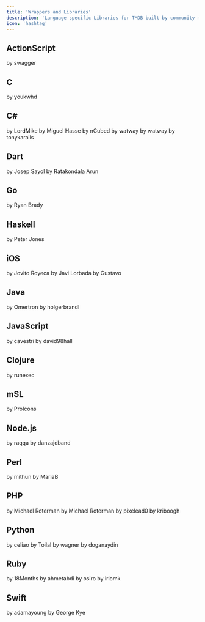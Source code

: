 ```yaml
---
title: 'Wrappers and Libraries'
description: 'Language specific Libraries for TMDB built by community members'
icon: 'hashtag'
---
```



## ActionScript
<CardGroup cols={2}>
  <Card
    title="TheMovieDatabaseAS3 "
    href="https://github.com/swagnag/TheMovieDatabaseAS3"
  >
    by swagger
  </Card>
</CardGroup>

## C
<CardGroup cols={2}>
  <Card
    title="libtmdb "
    href="https://github.com/youkwhd/libtmdb"
  >
    by youkwhd
  </Card>
</CardGroup>

## C#
<CardGroup cols={2}>
  <Card
    title="TMDbLib "
    href="https://github.com/LordMike/TMDbLib/"
  >
   by LordMike
  </Card>
  <Card
    title="The Movie Database .NET Client "
    href="http://www.nuget.org/packages/Hasseware.TheMovieDB/"
  >
    by Miguel Hasse
  </Card>
  <Card
    title="TheMovieDbWrapper"
    href="https://github.com/nCubed/TheMovieDbWrapper/"
  >
    by nCubed
  </Card>
  <Card
    title="WatTMDb"
    href="http://wattmdb.codeplex.com/"
  >
    by watway
  </Card>
    <Card
    title="TMDbWrapper"
    href="https://github.com/Fishes/TMDbWrapper/"
  >
    by watway
  </Card>
  <Card
    title="TmdbEasy "
    href="https://github.com/tonykaralis/TmdbEasy"
  >
   by tonykaralis
  </Card>
</CardGroup>

## Dart
<CardGroup cols={2}>
  <Card
    title="tmdb"
    href="https://pub.dartlang.org/packages/tmdb"
  >
   by Josep Sayol
  </Card>
  <Card
    title="tmdb_api"
    href="https://pub.dev/packages/tmdb_api"
  >
    by Ratakondala Arun
  </Card>
</CardGroup>

## Go
<CardGroup cols={2}>
  <Card
    title="go-tmdb"
    href="https://github.com/ryanbradynd05/go-tmdb/"
  >
    by Ryan Brady
  </Card>
</CardGroup>

## Haskell
<CardGroup cols={2}>
  <Card
    title="themoviedb"
    href="http://hackage.haskell.org/package/themoviedb/"
  >
    by Peter Jones
  </Card>
</CardGroup>

## iOS
<CardGroup cols={2}>
  <Card
    title="Cine Ko!"
    href="https://github.com/jovito-royeca/Cineko/"
  >
    by Jovito Royeca
  </Card>
  <Card
    title="JLTMDbClient "
    href="https://github.com/JaviLorbada/JLTMDbClient/"
  >
     by Javi Lorbada
  </Card>
  <Card
    title="ILTMDb"
    href="https://github.com/WatchApp/ILTMDb/"
  >
   by Gustavo
  </Card>
</CardGroup>

## Java
<CardGroup cols={2}>
  <Card
    title="api-themoviedb"
    href="https://github.com/Omertron/api-themoviedb/"
  >
   by Omertron
  </Card>
  <Card
    title="themoviedbapi"
    href="https://github.com/holgerbrandl/themoviedbapi/"
  >
     by holgerbrandl
  </Card>
</CardGroup>

## JavaScript
<CardGroup cols={2}>
  <Card
    title="themoviedb-javascript-library"
    href="https://github.com/cavestri/themoviedb-javascript-library/"
  >
   by cavestri
  </Card>
  <Card
    title="tmdb-js"
    href="https://github.com/david98hall/tmdb-js/"
  >
    by david98hall
  </Card>
</CardGroup>

## Clojure
<CardGroup cols={2}>
  <Card
    title="Moov"
    href="https://github.com/runexec/Moov/"
  >
   by runexec
  </Card>
</CardGroup>

## mSL
<CardGroup cols={2}>
  <Card
    title="tmdb-api-msl"
    href="https://github.com/ProIcons/tmdb-api-msl/"
  >
  by ProIcons
  </Card>
</CardGroup>

## Node.js
<CardGroup cols={2}>
  <Card
    title="node-tmdb"
    href="https://github.com/raqqa/node-tmdb/"
  >
  by raqqa
  </Card>
   <Card
    title="moviedb"
    href="https://github.com/danzajdband/moviedb/"
  >
  by danzajdband
  </Card>
</CardGroup>

## Perl
<CardGroup cols={2}>
  <Card
    title="TMDB"
    href="https://metacpan.org/release/TMDB/"
  >
  by mithun
  </Card>
   <Card
    title="WWW::TMDB::API"
    href="http://search.cpan.org/~mariab/"
  >
  by MariaB
  </Card>
</CardGroup>

## PHP
<CardGroup cols={2}>
  <Card
    title="php-tmdb-api "
    href="https://github.com/wtfzdotnet/php-tmdb-api/"
  >
  by Michael Roterman
  </Card>
   <Card
    title="WtfzTmdbBundle Symfony2 bundle "
    href="https://github.com/wtfzdotnet/WtfzTmdbBundle/"
  >
  by Michael Roterman
  </Card>
   <Card
    title="tmdb_v3-PHP-API"
    href="https://github.com/pixelead0/tmdb_v3-PHP-API-/"
  >
    by pixelead0
  </Card>
   <Card
    title="TMDB4PHP"
    href="https://github.com/kriboogh/TMDB4PHP/"
  >
    by kriboogh
  </Card>
</CardGroup>

## Python
<CardGroup cols={2}>
  <Card
    title="tmdbsimple"
    href="https://github.com/celiao/tmdbsimple/"
  >
   by celiao
  </Card>
   <Card
    title="tmdb3"
    href="https://pypi.python.org/pypi/tmdb3/"
  >
   by Toilal
  </Card>
   <Card
    title="pytmdb3"
    href="https://github.com/pixelead0/tmdb_v3-PHP-API-/"
  >
    by wagner
  </Card>
   <Card
    title="themoviedb"
    href="https://github.com/doganaydin/themoviedb/"
  >
    by doganaydin
  </Card>
</CardGroup>

## Ruby
<CardGroup cols={2}>
  <Card
    title="themoviedb-api"
    href="https://github.com/18Months/themoviedb-api/"
  >
   by 18Months
  </Card>
   <Card
    title="themoviedb"
    href="https://github.com/ahmetabdi/themoviedb/"
  >
   by ahmetabdi
  </Card>
   <Card
    title="Enceladus"
    href="https://github.com/osiro/enceladus/"
  >
    by osiro
  </Card>
   <Card
    title="ruby-tmdb"
    href="https://github.com/Irio/ruby-tmdb/"
  >
    by iriomk
  </Card>
</CardGroup>

## Swift
<CardGroup cols={2}>
  <Card
    title="TMDb"
    href="https://github.com/adamayoung/TMDb"
  >
  by adamayoung
  </Card>
   <Card
    title="TheMovieDatabaseSwiftWrappe"
    href="https://github.com/gkye/TheMovieDatabaseSwiftWrapper/"
  >
   by George Kye
  </Card>
</CardGroup>
